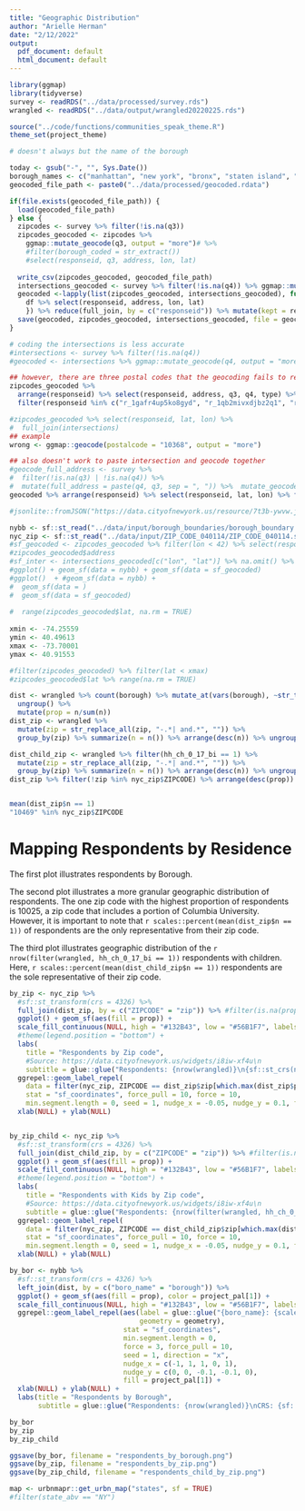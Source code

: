 ```yaml
---
title: "Geographic Distribution"
author: "Arielle Herman"
date: "2/12/2022"
output:
  pdf_document: default
  html_document: default
---
```

```r
library(ggmap)
library(tidyverse)
survey <- readRDS("../data/processed/survey.rds")
wrangled <- readRDS("../data/output/wrangled20220225.rds")

source("../code/functions/communities_speak_theme.R")
theme_set(project_theme)
```

```r

# doesn't always but the name of the borough

today <- gsub("-", "", Sys.Date())
borough_names <- c("manhattan", "new york", "bronx", "staten island", "brooklyn", "queens")
geocoded_file_path <- paste0("../data/processed/geocoded.rdata")

if(file.exists(geocoded_file_path)) {
  load(geocoded_file_path)
} else {
  zipcodes <- survey %>% filter(!is.na(q3))
  zipcodes_geocoded <- zipcodes %>%
    ggmap::mutate_geocode(q3, output = "more")# %>%
    #filter(borough_coded = str_extract())
    #select(responseid, q3, address, lon, lat)
  
  write_csv(zipcodes_geocoded, geocoded_file_path)
  intersections_geocoded <- survey %>% filter(!is.na(q4)) %>% ggmap::mutate_geocode(q4, output = "more")
  geocoded <-lapply(list(zipcodes_geocoded, intersections_geocoded), function(df) {
    df %>% select(responseid, address, lon, lat)
    }) %>% reduce(full_join, by = c("responseid")) %>% mutate(kept = responseid %in% wrangled$responseid)
  save(geocoded, zipcodes_geocoded, intersections_geocoded, file = geocoded_file_path)
}

```
```r
# coding the intersections is less accurate
#intersections <- survey %>% filter(!is.na(q4))
#geocoded <- intersections %>% ggmap::mutate_geocode(q4, output = "more")

## however, there are three postal codes that the geocoding fails to recognize
zipcodes_geocoded %>%
  arrange(responseid) %>% select(responseid, address, q3, q4, type) %>%
  filter(responseid %in% c("r_1gafr4up5ko8gyd", "r_1qb2mivxdjbz2q1", "r_2tnhe7vqp6gyj3z"))

#zipcodes_geocoded %>% select(responseid, lat, lon) %>%
#  full_join(intersections)
## example
wrong <- ggmap::geocode(postalcode = "10368", output = "more")

## also doesn't work to paste intersection and geocode together
#geocode_full_address <- survey %>%
#  filter(!is.na(q3) | !is.na(q4)) %>%
#  mutate(full_address = paste(q4, q3, sep = ", ")) %>%  mutate_geocode(full_address, output = "more")
geocoded %>% arrange(responseid) %>% select(responseid, lat, lon) %>% filter(responseid == "r_03b2jtpcmbdrzup") %>% distinct
```


```r
#jsonlite::fromJSON("https://data.cityofnewyork.us/resource/7t3b-ywvw.json")

nybb <- sf::st_read("../data/input/borough_boundaries/borough_boundary.shp")
nyc_zip <- sf::st_read("../data/input/ZIP_CODE_040114/ZIP_CODE_040114.shp") %>% sf::st_transform(crs = 4326)
#sf_geocoded <- zipcodes_geocoded %>% filter(lon < 42) %>% select(responseid, lat, lon) %>% na.omit() %>% sf::st_as_sf(coords = c("lon", "lat"), crs = 4326)
#zipcodes_geocoded$address
#sf_inter <- intersections_geocoded[c("lon", "lat")] %>% na.omit() %>% sf::st_as_sf(coords = c("lon", "lat"), crs = 4326)
#ggplot() + geom_sf(data = nybb) + geom_sf(data = sf_geocoded)
#ggplot()  + #geom_sf(data = nybb) +
#  geom_sf(data = )
#  geom_sf(data = sf_geocoded)
  
#  range(zipcodes_geocoded$lat, na.rm = TRUE)
  
xmin <- -74.25559
ymin <- 40.49613
xmax <- -73.70001
ymax <- 40.91553

#filter(zipcodes_geocoded) %>% filter(lat < xmax)
#zipcodes_geocoded$lat %>% range(na.rm = TRUE)

dist <- wrangled %>% count(borough) %>% mutate_at(vars(borough), ~str_to_title(str_replace(., "si", "staten island"))) %>% na.omit %>%
  ungroup() %>%
  mutate(prop = n/sum(n))
dist_zip <- wrangled %>%
  mutate(zip = str_replace_all(zip, "-.*| and.*", "")) %>%
  group_by(zip) %>% summarize(n = n()) %>% arrange(desc(n)) %>% ungroup() %>% mutate(prop = n/sum(n))

dist_child_zip <- wrangled %>% filter(hh_ch_0_17_bi == 1) %>%
  mutate(zip = str_replace_all(zip, "-.*| and.*", "")) %>%
  group_by(zip) %>% summarize(n = n()) %>% arrange(desc(n)) %>% ungroup() %>% mutate(prop = n/sum(n))
dist_zip %>% filter(!zip %in% nyc_zip$ZIPCODE) %>% arrange(desc(prop))


mean(dist_zip$n == 1)
"10469" %in% nyc_zip$ZIPCODE
```

# Mapping Respondents by Residence

The first plot illustrates respondents by Borough.

The second plot illustrates a more granular geographic distribution of respondents.  The one zip code with the highest proportion of respondents is 10025, a zip code that includes a portion of Columbia University.  However, it is important to note that `r scales::percent(mean(dist_zip$n == 1))` of respondents are the only representative from their zip code.

The third plot illustrates geographic distribution of the `r nrow(filter(wrangled, hh_ch_0_17_bi == 1))` respondents with children.  Here, `r scales::percent(mean(dist_child_zip$n == 1))` respondents are the sole representative of their zip code.




```r
by_zip <- nyc_zip %>%
  #sf::st_transform(crs = 4326) %>%
  full_join(dist_zip, by = c("ZIPCODE" = "zip")) %>% #filter(is.na(prop)) %>%
  ggplot() + geom_sf(aes(fill = prop)) +
  scale_fill_continuous(NULL, high = "#132B43", low = "#56B1F7", labels = scales::percent) +
  #theme(legend.position = "bottom") +
  labs(
    title = "Respondents by Zip code",
    #Source: https://data.cityofnewyork.us/widgets/i8iw-xf4u\n
    subtitle = glue::glue("Respondents: {nrow(wrangled)}\n{sf::st_crs(nyc_zip)$input}\n\n")) +
  ggrepel::geom_label_repel(
    data = filter(nyc_zip, ZIPCODE == dist_zip$zip[which.max(dist_zip$prop)]), aes(label = ZIPCODE, geometry = geometry),
    stat = "sf_coordinates", force_pull = 10, force = 10,
    min.segment.length = 0, seed = 1, nudge_x = -0.05, nudge_y = 0.1, fill = project_pal[1]) +
  xlab(NULL) + ylab(NULL)


by_zip_child <- nyc_zip %>%
  #sf::st_transform(crs = 4326) %>%
  full_join(dist_child_zip, by = c("ZIPCODE" = "zip")) %>% #filter(is.na(prop)) %>%
  ggplot() + geom_sf(aes(fill = prop)) +
  scale_fill_continuous(NULL, high = "#132B43", low = "#56B1F7", labels = scales::percent) +
  #theme(legend.position = "bottom") +
  labs(
    title = "Respondents with Kids by Zip code",
    #Source: https://data.cityofnewyork.us/widgets/i8iw-xf4u\n
    subtitle = glue::glue("Respondents: {nrow(filter(wrangled, hh_ch_0_17_bi == 1))}\n{sf::st_crs(nyc_zip)$input}\n\n")) +
  ggrepel::geom_label_repel(
    data = filter(nyc_zip, ZIPCODE == dist_child_zip$zip[which.max(dist_child_zip$prop)]), aes(label = ZIPCODE, geometry = geometry),
    stat = "sf_coordinates", force_pull = 10, force = 10,
    min.segment.length = 0, seed = 1, nudge_x = -0.05, nudge_y = 0.1, fill = project_pal[1]) +
  xlab(NULL) + ylab(NULL)

by_bor <- nybb %>%
  #sf::st_transform(crs = 4326) %>%
  left_join(dist, by = c("boro_name" = "borough")) %>%
  ggplot() + geom_sf(aes(fill = prop), color = project_pal[1]) +
  scale_fill_continuous(NULL, high = "#132B43", low = "#56B1F7", labels = scales::percent) +
  ggrepel::geom_label_repel(aes(label = glue::glue("{boro_name}: {scales::percent(prop)}"),
                                geometry = geometry),
                            stat = "sf_coordinates",
                            min.segment.length = 0,
                            force = 3, force_pull = 10,
                            seed = 1, direction = "x",
                            nudge_x = c(-1, 1, 1, 0, 1),
                            nudge_y = c(0, 0, -0.1, -0.1, 0),
                            fill = project_pal[1]) +
  xlab(NULL) + ylab(NULL) +
  labs(title = "Respondents by Borough",
       subtitle = glue::glue("Respondents: {nrow(wrangled)}\nCRS: {sf::st_crs(nybb)$input}\n\n"))

by_bor
by_zip
by_zip_child
```

```r
ggsave(by_bor, filename = "respondents_by_borough.png")
ggsave(by_zip, filename = "respondents_by_zip.png")
ggsave(by_zip_child, filename = "respondents_child_by_zip.png")

```


```r
map <- urbnmapr::get_urbn_map("states", sf = TRUE)
#filter(state_abv == "NY")
```
